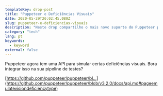 ```yaml
---
templateKey: drop-post
title: "Puppeteer e Deficiências Visuais"
date: 2020-05-29T20:02:45.080Z
slug: puppeteer-e-deficiencias-visuais
description: "Neste drop compartilho o mais novo suporte do Puppeteer para deficiências visuais."
category: "tech"
lang: pt
keywords:
  - keyword
external: false
---
```



<Drop>

Puppeteer agora tem uma API para simular certas deficiências visuais. Bora integrar isso na sua pipeline de testes?

[https://github.com/puppeteer/puppeteer/bl...](https://github.com/puppeteer/puppeteer/blob/v3.2.0/docs/api.md#pageemulatevisiondeficiencytype)

</Drop>
